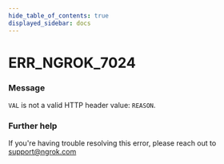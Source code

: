 ```yaml
---
hide_table_of_contents: true
displayed_sidebar: docs
---
```



# ERR_NGROK_7024

### Message

`VAL` is not a valid HTTP header value: `REASON`.

<ErrorDetails error="err_ngrok_7024" />

### Further help

If you're having trouble resolving this error, please reach out to [support@ngrok.com](mailto:support@ngrok.com?subject=Help%20with%20ERR_NGROK_7024)
